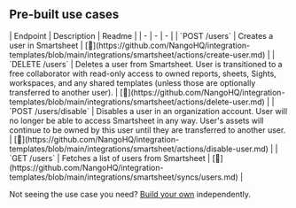 
## Pre-built use cases

<AccordionGroup>


<Accordion title="Users">
| Endpoint | Description | Readme |
| - | - | - |
| `POST /users` | Creates a user in Smartsheet | [🔗](https://github.com/NangoHQ/integration-templates/blob/main/integrations/smartsheet/actions/create-user.md) |
| `DELETE /users` | Deletes a user from Smartsheet. User is transitioned to a free collaborator with read-only access to owned reports, sheets, Sights, workspaces, and any shared templates (unless those are optionally transferred to another user). | [🔗](https://github.com/NangoHQ/integration-templates/blob/main/integrations/smartsheet/actions/delete-user.md) |
| `POST /users/disable` | Disables a user in an organization account. User will no longer be able to access Smartsheet in any way. User's assets will continue to be owned by this user until they are transferred to another user. | [🔗](https://github.com/NangoHQ/integration-templates/blob/main/integrations/smartsheet/actions/disable-user.md) |
| `GET /users` | Fetches a list of users from Smartsheet | [🔗](https://github.com/NangoHQ/integration-templates/blob/main/integrations/smartsheet/syncs/users.md) |
</Accordion>

</AccordionGroup>

<Tip>Not seeing the use case you need? [Build your own](https://docs.nango.dev/guides/customize/setup) independently.</Tip>
